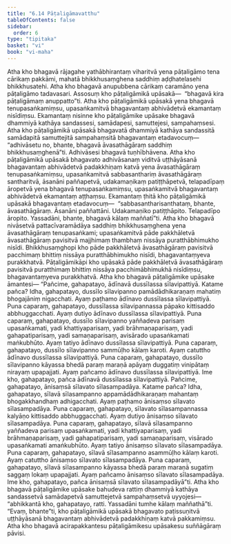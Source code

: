 ```yaml
---
title: "6.14 Pāṭaligāmavatthu"
tableOfContents: false
sidebar:
  order: 6
type: "tipitaka"
basket: "vi"
book: "vi-maha"
---
```



<DynamicBreadcrumb />

<Division number="285" book="vi-maha" bookNo="3" page="321">

<Paragraph number="1292" book="vi-maha">
Atha kho bhagavā rājagahe yathābhirantaṃ viharitvā yena pāṭaligāmo tena cārikaṃ pakkāmi, mahatā bhikkhusaṃghena saddhiṃ aḍḍhatelasehi bhikkhusatehi. Atha kho bhagavā anupubbena cārikaṃ caramāno yena pāṭaligāmo tadavasari. Assosuṃ kho pāṭaligāmikā upāsakā—  “bhagavā kira pāṭaligāmaṃ anuppatto”ti. Atha kho pāṭaligāmikā upāsakā yena bhagavā tenupasaṅkamiṃsu, upasaṅkamitvā bhagavantaṃ abhivādetvā ekamantaṃ nisīdiṃsu. Ekamantaṃ nisinne kho pāṭaligāmike upāsake bhagavā dhammiyā kathāya sandassesi, samādapesi, samuttejesi, sampahaṃsesi. Atha kho pāṭaligāmikā upāsakā bhagavatā dhammiyā kathāya sandassitā samādapitā samuttejitā sampahaṃsitā bhagavantaṃ etadavocuṃ—  “adhivāsetu no, bhante, bhagavā āvasathāgāraṃ saddhiṃ bhikkhusaṃghenā”ti. Adhivāsesi bhagavā tuṇhībhāvena. Atha kho pāṭaligāmikā upāsakā bhagavato adhivāsanaṃ viditvā uṭṭhāyāsanā bhagavantaṃ abhivādetvā padakkhiṇaṃ katvā yena āvasathāgāraṃ tenupasaṅkamiṃsu, upasaṅkamitvā sabbasanthariṃ āvasathāgāraṃ santharitvā, āsanāni paññapetvā, udakamaṇikaṃ patiṭṭhāpetvā, telapadīpaṃ āropetvā yena bhagavā tenupasaṅkamiṃsu, upasaṅkamitvā bhagavantaṃ abhivādetvā ekamantaṃ aṭṭhaṃsu. Ekamantaṃ ṭhitā kho pāṭaligāmikā upāsakā bhagavantaṃ etadavocuṃ—  “sabbasantharisanthataṃ, bhante, āvasathāgāraṃ. Āsanāni paññattāni. Udakamaṇiko patiṭṭhāpito. Telapadīpo āropito. Yassadāni, bhante, bhagavā kālaṃ maññatī”ti.
</Paragraph>

<Paragraph number="1293" book="vi-maha">
Atha kho bhagavā nivāsetvā pattacīvaramādāya saddhiṃ bhikkhusaṃghena yena āvasathāgāraṃ tenupasaṅkami; upasaṅkamitvā pāde pakkhāletvā āvasathāgāraṃ pavisitvā majjhimaṃ thambhaṃ nissāya puratthābhimukho nisīdi. Bhikkhusaṃghopi kho pāde pakkhāletvā āvasathāgāraṃ pavisitvā pacchimaṃ bhittiṃ nissāya puratthābhimukho nisīdi, bhagavantaṃyeva purakkhatvā. Pāṭaligāmikāpi kho upāsakā pāde pakkhāletvā āvasathāgāraṃ pavisitvā puratthimaṃ bhittiṃ nissāya pacchimābhimukhā nisīdiṃsu, bhagavantaṃyeva purakkhatvā. Atha kho bhagavā pāṭaligāmike upāsake āmantesi—
</Paragraph>

<Paragraph number="1294" book="vi-maha">
“Pañcime, gahapatayo, ādīnavā dussīlassa sīlavipattiyā. Katame pañca? Idha, gahapatayo, dussīlo sīlavipanno pamādādhikaraṇaṃ mahatiṃ bhogajāniṃ nigacchati. Ayaṃ paṭhamo ādīnavo dussīlassa sīlavipattiyā. Puna caparaṃ, gahapatayo, dussīlassa sīlavipannassa pāpako kittisaddo abbhuggacchati. Ayaṃ dutiyo ādīnavo dussīlassa sīlavipattiyā. Puna caparaṃ, gahapatayo, dussīlo sīlavipanno yaññadeva parisaṃ upasaṅkamati, yadi khattiyaparisaṃ, yadi brāhmaṇaparisaṃ, yadi gahapatiparisaṃ, yadi samaṇaparisaṃ, avisārado upasaṅkamati maṅkubhūto. Ayaṃ tatiyo ādīnavo dussīlassa sīlavipattiyā. Puna caparaṃ, gahapatayo, dussīlo sīlavipanno sammūḷho kālaṃ karoti. Ayaṃ catuttho ādīnavo dussīlassa sīlavipattiyā. Puna caparaṃ, gahapatayo, dussīlo sīlavipanno kāyassa bhedā paraṃ maraṇā apāyaṃ duggatiṃ vinipātaṃ nirayaṃ upapajjati. Ayaṃ pañcamo ādīnavo dussīlassa sīlavipattiyā. Ime kho, gahapatayo, pañca ādīnavā dussīlassa sīlavipattiyā.
</Paragraph>

<Paragraph number="1295" book="vi-maha">
Pañcime, gahapatayo, ānisaṃsā sīlavato sīlasampadāya. Katame pañca? Idha, gahapatayo, sīlavā sīlasampanno appamādādhikaraṇaṃ mahantaṃ bhogakkhandhaṃ adhigacchati. Ayaṃ paṭhamo ānisaṃso sīlavato sīlasampadāya. Puna caparaṃ, gahapatayo, sīlavato sīlasampannassa kalyāṇo kittisaddo abbhuggacchati. Ayaṃ dutiyo ānisaṃso sīlavato sīlasampadāya. Puna caparaṃ, gahapatayo, sīlavā sīlasampanno yaññadeva parisaṃ upasaṅkamati, yadi khattiyaparisaṃ, yadi brāhmaṇaparisaṃ, yadi gahapatiparisaṃ, yadi samaṇaparisaṃ, visārado upasaṅkamati amaṅkubhūto. Ayaṃ tatiyo ānisaṃso sīlavato sīlasampadāya. Puna caparaṃ, gahapatayo, sīlavā sīlasampanno asammūḷho kālaṃ karoti. Ayaṃ catuttho ānisaṃso sīlavato sīlasampadāya. Puna caparaṃ, gahapatayo, sīlavā sīlasampanno kāyassa bhedā paraṃ maraṇā sugatiṃ saggaṃ lokaṃ upapajjati. Ayaṃ pañcamo ānisaṃso sīlavato sīlasampadāya. Ime kho, gahapatayo, pañca ānisaṃsā sīlavato sīlasampadāyā”ti.
</Paragraph>

<Paragraph number="1296" book="vi-maha">
Atha kho bhagavā pāṭaligāmike upāsake bahudeva rattiṃ dhammiyā kathāya sandassetvā samādapetvā samuttejetvā sampahaṃsetvā uyyojesi—  “abhikkantā kho, gahapatayo, ratti. Yassadāni tumhe kālaṃ maññathā”ti. “Evaṃ, bhante”ti, kho pāṭaligāmikā upāsakā bhagavato paṭissuṇitvā uṭṭhāyāsanā bhagavantaṃ abhivādetvā padakkhiṇaṃ katvā pakkamiṃsu. Atha kho bhagavā acirapakkantesu pāṭaligāmikesu upāsakesu suññāgāraṃ pāvisi.
</Paragraph>
</Division>